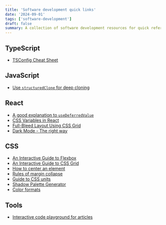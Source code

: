 ```yaml
---
title: 'Software development quick links'
date: '2024-09-01'
tags: ['software-development']
draft: false
summary: A collection of software development resources for quick reference.
---
```


## TypeScript

- [TSConfig Cheat Sheet](https://www.totaltypescript.com/tsconfig-cheat-sheet)

## JavaScript

- [Use `structuredClone` for deep cloning](https://developer.mozilla.org/en-US/docs/Web/API/structuredClone)

## React

- [A good explanation to `useDeferredValue`](https://www.joshwcomeau.com/react/use-deferred-value/)
- [CSS Variables in React](https://www.joshwcomeau.com/css/css-variables-for-react-devs/)
- [Full-Bleed Layout Using CSS Grid](https://www.joshwcomeau.com/css/full-bleed/)
- [Dark Mode - The right way](https://www.joshwcomeau.com/react/dark-mode/)

## CSS

- [An Interactive Guide to Flexbox](https://www.joshwcomeau.com/css/interactive-guide-to-flexbox/)
- [An Interactive Guide to CSS Grid](https://www.joshwcomeau.com/css/interactive-guide-to-grid/)
- [How to center an element](https://www.joshwcomeau.com/css/center-a-div/)
- [Rules of margin collapse](https://www.joshwcomeau.com/css/rules-of-margin-collapse/)
- [Guide to CSS units](https://www.joshwcomeau.com/css/surprising-truth-about-pixels-and-accessibility/)
- [Shadow Palette Generator](https://www.joshwcomeau.com/shadow-palette/)
- [Color formats](https://www.joshwcomeau.com/css/color-formats/)

## Tools

- [Interactive code playground for articles](https://www.joshwcomeau.com/react/next-level-playground/)
